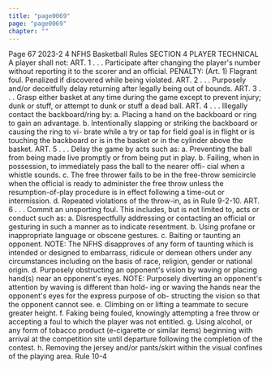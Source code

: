 ```yaml
---
title: "page0069"
page: "page0069"
chapter: ""
---
```


Page 67 2023-2 4 NFHS Basketball Rules SECTION 4 PLAYER TECHNICAL A player shall not: ART. 1 . . . Participate after changing the player's number without reporting it to the scorer and an official. PENALTY: (Art. 1) Flagrant foul. Penalized if discovered while being violated. ART. 2 . . . Purposely and/or deceitfully delay returning after legally being out of bounds. ART. 3 . . . Grasp either basket at any time during the game except to prevent injury; dunk or stuff, or attempt to dunk or stuff a dead ball. ART. 4 . . . Illegally contact the backboard/ring by: a. Placing a hand on the backboard or ring to gain an advantage. b. Intentionally slapping or striking the backboard or causing the ring to vi- brate while a try or tap for field goal is in flight or is touching the backboard or is in the basket or in the cylinder above the basket. ART. 5 . . . Delay the game by acts such as: a. Preventing the ball from being made live promptly or from being put in play. b. Failing, when in possession, to immediately pass the ball to the nearer offi- cial when a whistle sounds. c. The free thrower fails to be in the free-throw semicircle when the official is ready to administer the free throw unless the resumption-of-play procedure is in effect following a time-out or intermission. d. Repeated violations of the throw-in, as in Rule 9-2-10. ART. 6 . . . Commit an unsporting foul. This includes, but is not limited to, acts or conduct such as: a. Disrespectfully addressing or contacting an official or gesturing in such a manner as to indicate resentment. b. Using profane or inappropriate language or obscene gestures. c. Baiting or taunting an opponent. NOTE: The NFHS disapproves of any form of taunting which is intended or designed to embarrass, ridicule or demean others under any circumstances including on the basis of race, religion, gender or national origin. d. Purposely obstructing an opponent's vision by waving or placing hand(s) near an opponent's eyes. NOTE: Purposely diverting an opponent's attention by waving is different than hold- ing or waving the hands near the opponent's eyes for the express purpose of ob- structing the vision so that the opponent cannot see. e. Climbing on or lifting a teammate to secure greater height. f. Faking being fouled, knowingly attempting a free throw or accepting a foul to which the player was not entitled. g. Using alcohol, or any form of tobacco product (e-cigarette or similar items) beginning with arrival at the competition site until departure following the completion of the contest. h. Removing the jersey and/or pants/skirt within the visual confines of the playing area. Rule 10-4
